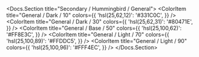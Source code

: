 
<Docs.Section title="Secondary / Hummingbird / General">
	<ColorPalette>
		<ColorItem
			title="General / Dark / 10"
			colors={{
				'hsl(25,62,12)': '#331C0C',
			}}
		/>
		<ColorItem
			title="General / Dark / 30"
			colors={{
				'hsl(25,62,31)': '#80471E',
			}}
		/>
		<ColorItem
			title="General / Base / 50"
			colors={{
				'hsl(25,100,62)': '#FF8E3C',
			}}
		/>
		<ColorItem
			title="General / Light / 70"
			colors={{
				'hsl(25,100,89)': '#FFDDC5',
			}}
		/>
		<ColorItem
			title="General / Light / 90"
			colors={{
				'hsl(25,100,96)': '#FFF4EC',
			}}
		/>
	</ColorPalette>
</Docs.Section>
